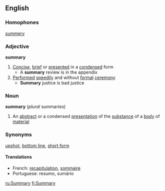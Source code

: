 ==English==
===Homophones===
[[summery]]
===Adjective===
'''summary'''
#[[Concise]], [[brief]] or [[presented]] in a [[condensed]] form
#* A '''summary''' review is in the appendix
#[[Perform]]ed [[speedily]] and without [[formal]] [[ceremony]]
#* '''Summary''' justice is bad justice
===Noun===
'''summary''' (''plural'' summaries)
#An [[abstract]] or a condensed [[presentation]] of the [[substance]] of a [[body]] of [[material]]
===Synonyms===
[[upshot]], [[bottom line]], [[short form]]
====Translations====
*French: [[recapitulation]], [[sommaire]]
*Portuguese: resumo, sumário


[[ru:Summary]]
[[fi:Summary]]